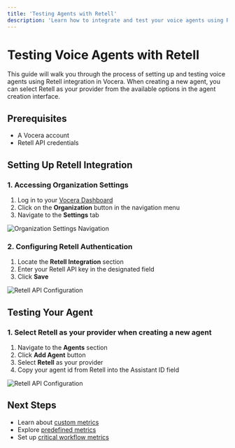 ---
title: 'Testing Agents with Retell'
description: 'Learn how to integrate and test your voice agents using Retell'
---

# Testing Voice Agents with Retell

This guide will walk you through the process of setting up and testing voice agents using Retell integration in Vocera. When creating a new agent, you can select Retell as your provider from the available options in the agent creation interface.

## Prerequisites
- A Vocera account
- Retell API credentials

## Setting Up Retell Integration

### 1. Accessing Organization Settings
1. Log in to your [Vocera Dashboard](https://dashboard.vocera.ai)
2. Click on the **Organization** button in the navigation menu
3. Navigate to the **Settings** tab

<img src="/images/org-button-click.png" alt="Organization Settings Navigation" />

### 2. Configuring Retell Authentication
1. Locate the **Retell Integration** section
2. Enter your Retell API key in the designated field
3. Click **Save**

<img src="/images/retell/1.png" alt="Retell API Configuration" />

## Testing Your Agent

### 1. Select Retell as your provider when creating a new agent

 1. Navigate to the **Agents** section
 2. Click **Add Agent** button
 3. Select **Retell** as your provider
 4. Copy your agent id from Retell into the Assistant ID field

<img src="/images/create-agent.png" alt="Retell API Configuration" />




## Next Steps
- Learn about [custom metrics](/testing-voice-agents/metrics/custom-metrics)
- Explore [predefined metrics](/testing-voice-agents/metrics/pre-defined-metrics)
- Set up [critical workflow metrics](/testing-voice-agents/metrics/critical-workflow-metric)